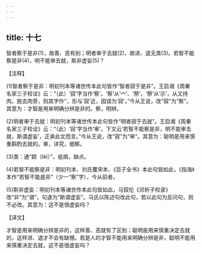```yaml
---
---
---
```

title: 十七
---



智者察于是非(1)，故善、恶有别；明者审于去就(2)，故进、退无类(3)。若智不能察是非(4)，明不能审去就，斯非虚妄(5)？

【注释】

(1)智者察于是非：明初刊本等诸世传本此句皆作“智者寂于是非”。王启湘《周秦名家三子校诠》云：“（此）‘寂’字当作‘察’。‘察’从‘宀’、‘祭’，‘祭’从‘示’，从又持肉，脱去肉旁，则其字作‘’，形与‘寂’近，因误为‘寂’。”今从王说，改“寂”为“察”。其意为：才智是用来明确分辨是非的。察，明辨。

(2)明者审于去就：明初刊本等诸世传本此句皆作“明者寂于去就”。王启湘《周秦名家三子校诠》云：“（此）‘寂’字当作‘审’。下文云‘若智不能察是非，明不能审去就，斯谓虚妄’，正承此文而言。”今从王说，改“寂”为“审”。其意为：聪明是用来慎重斟酌去就的。审，详究，细察。

(3)类：通“颣（lèi）”，疵病，缺点。

(4)若智不能察是非：明初刊本、刘氏覆宋本、《百子全书》本此句皆如此，《指海》本作“若智不能是非”（少一“察”字），今从前者。

(5)斯非虚妄：明初刊本等诸世传本此句皆如此，马叙伦《邓析子校录》改“非”为“谓”，句遂为“斯谓虚妄”。马氏以陈述句改此句，若以此句为反问句，则不必改。其意为：这不是很虚妄吗？

【译文】

才智是用来明确分辨是非的，这样善、恶就有了区别；聪明是用来慎重决定去就的，这样进、退才不会有缺憾。若是人的才智不能用来明确分辨是非，聪明不能用来慎重决定去就，这不是很虚妄吗？
